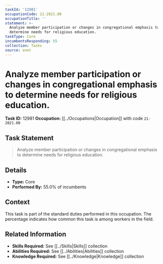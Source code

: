 ```yaml
---
taskId: '12981'
occupationCode: 21-2021.00
occupationTitle: ''
statement: >-
  Analyze member participation or changes in congregational emphasis to
  determine needs for religious education.
taskType: Core
incumbentsResponding: 55
collection: Tasks
source: onet
---
```

# Analyze member participation or changes in congregational emphasis to determine needs for religious education.

**Task ID:** 12981
**Occupation:** [[../Occupations|Occupation]] with code `21-2021.00`

## Task Statement

> Analyze member participation or changes in congregational emphasis to determine needs for religious education.

## Details

- **Type:** Core
- **Performed By:** 55.0% of incumbents

## Context

This task is part of the standard duties performed in this occupation. The percentage indicates how common this task is among workers in the field.

## Related Information

- **Skills Required:** See [[../Skills|Skills]] collection
- **Abilities Required:** See [[../Abilities|Abilities]] collection
- **Knowledge Required:** See [[../Knowledge|Knowledge]] collection
